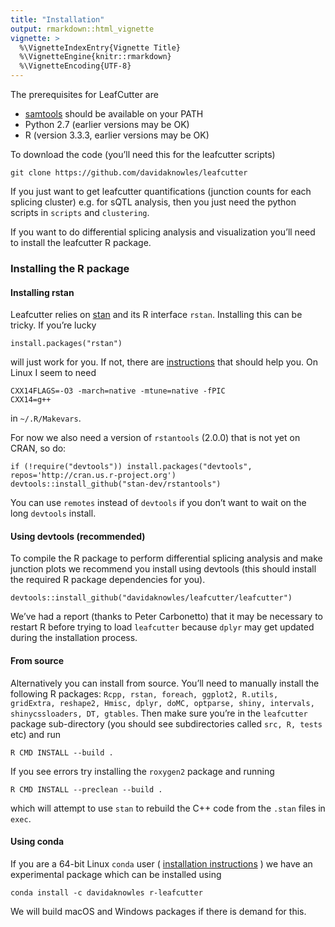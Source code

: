 ```yaml
---
title: "Installation"
output: rmarkdown::html_vignette
vignette: >
  %\VignetteIndexEntry{Vignette Title}
  %\VignetteEngine{knitr::rmarkdown}
  %\VignetteEncoding{UTF-8}
---
```


The prerequisites for LeafCutter are

* [samtools](http://samtools.sourceforge.net/) should be available on your PATH
* Python 2.7 (earlier versions may be OK)
* R (version 3.3.3, earlier versions may be OK)

To download the code (you'll need this for the leafcutter scripts)
```
git clone https://github.com/davidaknowles/leafcutter
```

If you just want to get leafcutter quantifications (junction counts for each splicing cluster) e.g. for sQTL analysis, then you just need the python scripts in `scripts` and `clustering`. 

If you want to do differential splicing analysis and visualization you'll need to install the leafcutter R package. 

### Installing the R package

#### Installing rstan

Leafcutter relies on [stan](https://mc-stan.org/) and its R interface `rstan`. Installing this can be tricky. If you're lucky 
```
install.packages("rstan")
```
will just work for you. If not, there are [instructions](https://github.com/stan-dev/rstan/wiki/RStan-Getting-Started) that should help you. On Linux I seem to need
```
CXX14FLAGS=-O3 -march=native -mtune=native -fPIC
CXX14=g++
```
in `~/.R/Makevars`. 

For now we also need a version of `rstantools` (2.0.0) that is not yet on CRAN, so do:
```
if (!require("devtools")) install.packages("devtools", repos='http://cran.us.r-project.org')
devtools::install_github("stan-dev/rstantools")
```
You can use `remotes` instead of `devtools` if you don't want to wait on the long `devtools` install. 

#### Using devtools (recommended)

To compile the R package to perform differential splicing analysis and make junction plots we recommend you install using devtools (this should install the required R package dependencies for you). 
```
devtools::install_github("davidaknowles/leafcutter/leafcutter")
```

We've had a report (thanks to Peter Carbonetto) that it may be necessary to restart R before trying to load `leafcutter` because `dplyr` may get updated during the installation process.

#### From source

Alternatively you can install from source. You'll need to manually install the following R packages: `Rcpp, rstan, foreach, ggplot2, R.utils, gridExtra, reshape2, Hmisc, dplyr, doMC, optparse, shiny, intervals, shinycssloaders, DT, gtables`. Then make sure you're in the `leafcutter` package sub-directory (you should see subdirectories called `src, R, tests` etc) and run
```
R CMD INSTALL --build .
```
If you see errors try installing the `roxygen2` package and running
```
R CMD INSTALL --preclean --build .
```
which will attempt to use `stan` to rebuild the C++ code from the `.stan` files in `exec`. 

#### Using conda

If you are a 64-bit Linux `conda` user ( [installation instructions](https://conda.io/docs/install/quick.html#miniconda-quick-install-requirements) ) we have an experimental package which can be installed using
```
conda install -c davidaknowles r-leafcutter
```
We will build macOS and Windows packages if there is demand for this. 
